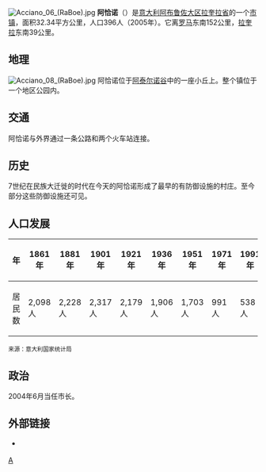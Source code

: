 [[File:Acciano_06_(RaBoe).jpg|thumb]]
'''阿恰诺'''（{{lang-it|Acciano}}）是[[意大利|意大利]][[阿布鲁佐大区|阿布鲁佐大区]][[拉奎拉省|拉奎拉省]]的一个[[市镇_(意大利)|市镇]]，面积32.34平方公里，人口396人（2005年）。它离[[罗马|罗马]]东南152公里，[[拉奎拉|拉奎拉]]东南39公里。

== 地理 ==
[[File:Acciano_08_(RaBoe).jpg|thumb]]
阿恰诺位于[[阿泰尔诺谷|阿泰尔诺谷]]中的一座小丘上。整个镇位于一个地区公园内。

== 交通 ==
阿恰诺与外界通过一条公路和两个火车站连接。

== 历史 ==
7世纪在民族大迁徙的时代在今天的阿恰诺形成了最早的有防御设施的村庄。至今部分这些防御设施还可见。

== 人口发展 ==
{| class="prettytable" |
|- bgcolor="#dddddd" align="center"
! align="left" | 年
| 1861年 || 1881年 || 1901年 || 1921年 || 1936年 || 1951年 || 1971年 || 1991年 || 2001年
|- bgcolor="#fffffe" align="center"
! align="left" | 居民数
| 2,098人 || 2,228人 || 2,317人 || 2,179人 || 1,906人 || 1,703人 || 991人 || 538人 || 401人
|}
<small>来源：意大利国家统计局</small>

== 政治 ==
2004年6月{{lang|it|Americo Di Benedetto}}当任市长。

== 外部链接 ==
{{Commonscat|Acciano}}
* {{Official website|https://www.comune.acciano.aq.it/}} {{it}}

{{拉奎拉省市鎮}}

[[Category:拉奎拉省市镇|A]]
